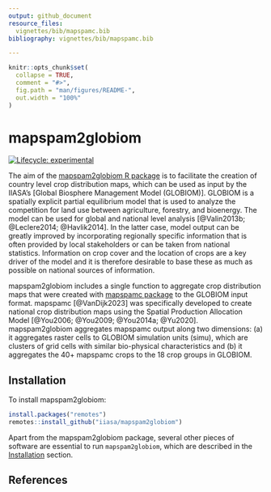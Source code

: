 ```yaml
---
output: github_document
resource_files:
  vignettes/bib/mapspamc.bib
bibliography: vignettes/bib/mapspamc.bib

---
```


<!-- README.md is generated from README.Rmd. Please edit that file -->

```r
knitr::opts_chunk$set(
  collapse = TRUE,
  comment = "#>",
  fig.path = "man/figures/README-",
  out.width = "100%"
)
```
# mapspam2globiom

<!-- badges: start -->
[![Lifecycle: experimental](https://img.shields.io/badge/lifecycle-experimental-orange.svg)](https://www.tidyverse.org/lifecycle/#experimental)
<!-- badges: end -->

The aim of the [mapspam2globiom R package](https://iiasa.github.io/mapspam2globiom) is to facilitate the creation of country level crop distribution maps, which can be used as input by the IIASA's [Global Biosphere Management Model (GLOBIOM)]. GLOBIOM is a spatially explicit partial equilibrium model that is used to analyze the competition for land use between agriculture, forestry, and bioenergy. The model can be used for global and national level analysis [@Valin2013b; @Leclere2014; @Havlik2014]. In the latter case, model output can be greatly improved by incorporating regionally specific information that is often provided by local stakeholders or can be taken from national statistics. Information on crop cover and the location of crops are a key driver of the model and it is therefore desirable to base these as much as possible on national sources of information. 

mapspam2globiom includes a single function to aggregate crop distribution maps that were created with [mapspamc package](https://michielvandijk.github.io/mapspamc/) to the GLOBIOM input format. mapspamc [@VanDijk2023] was specifically developed to create national crop distribution maps using the Spatial Production Allocation Model [@You2006; @You2009; @You2014a; @Yu2020]. mapspam2globiom aggregates mapspamc output along two dimensions: (a) it aggregates raster cells to GLOBIOM simulation units (simu), which are clusters of grid cells with similar bio-physical characteristics and (b) it aggregates the 40+ mapspamc crops to the 18 crop groups in GLOBIOM. 


## Installation

To install mapspam2globiom:

``` r
install.packages("remotes")
remotes::install_github("iiasa/mapspam2globiom")
```

Apart from the mapspam2globiom package, several other pieces of software are essential to run `mapspam2globiom`, which are described in the [Installation](articles/installation.html) section.


## References
